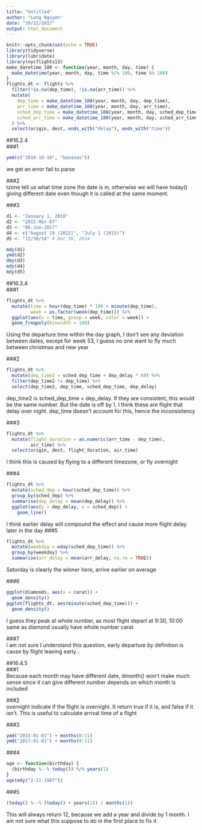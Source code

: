 ```yaml
---
title: "Untitled"
author: "Long Nguyen"
date: "10/22/2017"
output: html_document
---
```


```r
knitr::opts_chunk$set(echo = TRUE)
library(tidyverse)
library(lubridate)
library(nycflights13)
make_datetime_100 <- function(year, month, day, time) {
  make_datetime(year, month, day, time %/% 100, time %% 100)
}
flights_dt <- flights %>% 
  filter(!is.na(dep_time), !is.na(arr_time)) %>% 
  mutate(
    dep_time = make_datetime_100(year, month, day, dep_time),
    arr_time = make_datetime_100(year, month, day, arr_time),
    sched_dep_time = make_datetime_100(year, month, day, sched_dep_time),
    sched_arr_time = make_datetime_100(year, month, day, sched_arr_time)
  ) %>% 
  select(origin, dest, ends_with("delay"), ends_with("time"))
```
##16.2.4  
###1  
```r
ymd(c("2010-10-10", "bananas"))
```
we get an error fail to parse

###2  
tzone tell us what time zone the date is in, otherwise we will have today() giving different date even though it is called at the same moment.

###3  
```r
d1 <- "January 1, 2010"
d2 <- "2015-Mar-07"
d3 <- "06-Jun-2017"
d4 <- c("August 19 (2015)", "July 1 (2015)")
d5 <- "12/30/14" # Dec 30, 2014

mdy(d1)
ymd(d2)
dmy(d3)
mdy(d4)
mdy(d5)
```

##16.3.4  
###1  
```r
flights_dt %>%
  mutate(time = hour(dep_time) * 100 + minute(dep_time),
         week = as.factor(week(dep_time))) %>%
  ggplot(aes(x = time, group = week, color = week)) +
  geom_freqpoly(binwidth = 100)
```
Using the departure time within the day graph, I don't see any deviation between dates, except for week 53, I guess no one want to fly much between christmas and new year

###2  
```r
flights_dt %>%
  mutate(dep_time2 = sched_dep_time + dep_delay * 60) %>%
  filter(dep_time2 != dep_time) %>%
  select(dep_time2, dep_time, sched_dep_time, dep_delay)
```
dep_time2 is sched_dep_time + dep_delay. If they are consistent, this would be the same number. But the date is off by 1. I think these are flight that delay over night. dep_time doesn't account for this, hence the inconsistency

###3  
```r
flights_dt %>%
  mutate(flight_duration = as.numeric(arr_time - dep_time),
         air_time) %>%
  select(origin, dest, flight_duration, air_time)
```
I think this is caused by flying to a different timezone, or fly overnight

###4  
```r
flights_dt %>%
  mutate(sched_dep = hour(sched_dep_time)) %>%
  group_by(sched_dep) %>%
  summarise(dep_delay = mean(dep_delay)) %>%
  ggplot(aes(y = dep_delay, x = sched_dep)) +
    geom_line()
```
I think earlier delay will compound the effect and cause more flight delay later in the day
###5  
```r
flights_dt %>%
  mutate(weekday = wday(sched_dep_time)) %>%
  group_by(weekday) %>%
  summarise(arr_delay = mean(arr_delay, na.rm = TRUE))
```
Saturday is clearly the winner here, arrive earlier on average

###6  
```r
ggplot(diamonds, aes(x = carat)) + 
  geom_density()
ggplot(flights_dt, aes(minute(sched_dep_time))) + 
  geom_density()
```
I guess they peak at whole number, as most flight depart at 9:30, 10:00 same as diamond usually have whole number carat

###7  
I am not sure I understand this question, early departure by definition is cause by flight leaving early...

##16.4.5  
###1  
Because each month may have different date, dmonth() won't make much sense since it can give different number depends on which month is included

###2  
overnight indicate if the flight is overnight. It return true if it is, and false if it isn't. This is useful to calculate arrival time of a flight

###3  
```r
ymd("2015-01-01") + months(0:11)
ymd("2017-01-01") + months(0:11)
```
###4  
```r
age <- function(birthday) {
  (birthday %--% today()) %/% years(1)
}
age(mdy("2-11-1987"))
```
###5  
```r
(today() %--% (today() + years(1)) / months(1))
```
This will always return 12, because we add a year and divide by 1 month. I am not sure what this suppose to do in the first place to fix it.